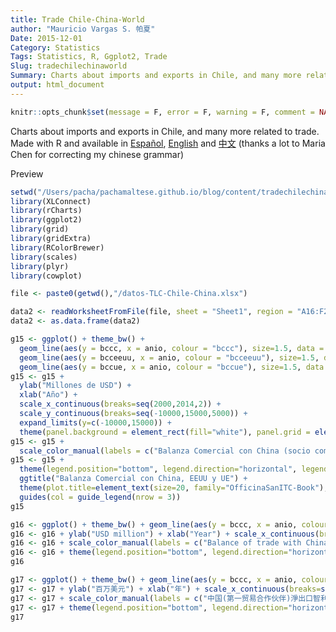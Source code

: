 ```yaml
---
title: Trade Chile-China-World
author: "Mauricio Vargas S. 帕夏"
Date: 2015-12-01
Category: Statistics
Tags: Statistics, R, Ggplot2, Trade
Slug: tradechilechinaworld
Summary: Charts about imports and exports in Chile, and many more related to trade.
output: html_document
---
```


```r
knitr::opts_chunk$set(message = F, error = F, warning = F, comment = NA, fig.align = 'center', dpi = 100, fig.width=6, fig.height=5, tidy = F, cache.path = '.cache/', fig.path = '../content/tradechilechina/')
```

Charts about imports and exports in Chile, and many more related to trade. Made with R and available in <a href="../content/tradechilechina/chile-china-mundo-es.png" target="_blank">Español</a>, <a href="../content/tradechilechina/chile-china-mundo-en.png" target="_blank">English</a> and <a href="../content/tradechilechina/chile-china-mundo-cn.png" target="_blank">中文</a> (thanks a lot to Maria Chen for correcting my chinese grammar)

Preview

```r
setwd("/Users/pacha/pachamaltese.github.io/blog/content/tradechilechina/")
library(XLConnect)
library(rCharts)
library(ggplot2)
library(grid)
library(gridExtra)
library(RColorBrewer)
library(scales)
library(plyr)
library(cowplot)

file <- paste0(getwd(),"/datos-TLC-Chile-China.xlsx")

data2 <- readWorksheetFromFile(file, sheet = "Sheet1", region = "A16:F25", header = TRUE)
data2 <- as.data.frame(data2)

g15 <- ggplot() + theme_bw() +
  geom_line(aes(y = bccc, x = anio, colour = "bccc"), size=1.5, data = data2, stat="identity") +
  geom_line(aes(y = bcceeuu, x = anio, colour = "bcceeuu"), size=1.5, data = data2, stat="identity") + 
  geom_line(aes(y = bccue, x = anio, colour = "bccue"), size=1.5, data = data2, stat="identity") 
g15 <- g15 + 
  ylab("Millones de USD") + 
  xlab("Año") + 
  scale_x_continuous(breaks=seq(2000,2014,2)) + 
  scale_y_continuous(breaks=seq(-10000,15000,5000)) + 
  expand_limits(y=c(-10000,15000)) + 
  theme(panel.background = element_rect(fill="white"), panel.grid = element_line(colour="white"))
g15 <- g15 + 
  scale_color_manual(labels = c("Balanza Comercial con China (socio comercial #1)", "Balanza Comercial con EEUU (socio comercial #2)", "Balanza Comercial con UE (socio comercial #3)"), values = c("#4169e1", "#d68a59","#556b2f"))
g15 <- g15 + 
  theme(legend.position="bottom", legend.direction="horizontal", legend.title = element_blank(), axis.line = element_line(size=1.5)) + 
  ggtitle("Balanza Comercial con China, EEUU y UE") + 
  theme(plot.title=element_text(size=20, family="OfficinaSanITC-Book"), text=element_text(size=18, family="OfficinaSanITC-Book")) + 
  guides(col = guide_legend(nrow = 3))
g15

g16 <- ggplot() + theme_bw() + geom_line(aes(y = bccc, x = anio, colour = "bccc"), size=1.5, data = data2, stat="identity") + geom_line(aes(y = bcceeuu, x = anio, colour = "bcceeuu"), size=1.5, data = data2, stat="identity") + geom_line(aes(y = bccue, x = anio, colour = "bccue"), size=1.5, data = data2, stat="identity") 
g16 <- g16 + ylab("USD million") + xlab("Year") + scale_x_continuous(breaks=seq(2000,2014,2)) + scale_y_continuous(breaks=seq(-10000,16000,5000)) + expand_limits(y=c(-10000,16000)) + theme(panel.background = element_rect(fill="white"), panel.grid = element_line(colour="white"))
g16 <- g16 + scale_color_manual(labels = c("Balance of trade with China (#1 trade partner)", "Balance of trade with the US (#2 trade partner)", "Balance of trade with the EU (#3 trade partner)"), values = c("#4169e1", "#d68a59","#556b2f"))
g16 <- g16 + theme(legend.position="bottom", legend.direction="horizontal", legend.title = element_blank(), axis.line = element_line(size=1.5)) + ggtitle("Balance of trade with China, the US and the EU") + theme(plot.title=element_text(size=20, family="OfficinaSanITC-Book"), text=element_text(size=18, family="OfficinaSanITC-Book")) + guides(col = guide_legend(nrow = 3))
g16

g17 <- ggplot() + theme_bw() + geom_line(aes(y = bccc, x = anio, colour = "bccc"), size=1.5, data = data2, stat="identity") + geom_line(aes(y = bcceeuu, x = anio, colour = "bcceeuu"), size=1.5, data = data2, stat="identity") + geom_line(aes(y = bccue, x = anio, colour = "bccue"), size=1.5, data = data2, stat="identity")
g17 <- g17 + ylab("百万美元") + xlab("年") + scale_x_continuous(breaks=seq(2000,2014,2)) + scale_y_continuous(breaks=seq(-10000,17000,5000)) + expand_limits(y=c(-10000,17000)) + theme(panel.background = element_rect(fill="white"), panel.grid = element_line(colour="white"))
g17 <- g17 + scale_color_manual(labels = c("中国(第一贸易合作伙伴)淨出口智利的产品", "美国(第二贸易合作伙伴)淨出口智利的产品", "欧盟(第三贸易合作伙伴)淨出口智利的产品"), values = c("#4169e1", "#d68a59","#556b2f"))
g17 <- g17 + theme(legend.position="bottom", legend.direction="horizontal", legend.title = element_blank(), axis.line = element_line(size=1.5)) + ggtitle("淨出口中国，美国和欧盟进口产品") + theme(plot.title=element_text(size=20, family="AdobeHeitiStd-Regular"), text=element_text(size=18, family="AdobeHeitiStd-Regular")) + guides(col = guide_legend(nrow = 3))
g17
```


